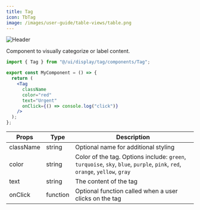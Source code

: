 ```yaml
---
title: Tag
icon: TbTag
image: /images/user-guide/table-views/table.png
---
```

<Frame>
  <img src="/images/user-guide/table-views/table.png" alt="Header" />
</Frame>

Component to visually categorize or label content. 

<Tabs>

<Tab title="Usage">

```jsx
import { Tag } from "@/ui/display/tag/components/Tag";

export const MyComponent = () => {
  return (
    <Tag
      className
      color="red"
      text="Urgent"
      onClick={() => console.log("click")}
    />
  );
};
```

</Tab>

<Tab title="Props">


| Props | Type | Description |
|-------|------|-------------|
| className | string | Optional name for additional styling |
| color | string | Color of the tag. Options include: `green`, `turquoise`, `sky`, `blue`, `purple`, `pink`, `red`, `orange`, `yellow`, `gray` |
| text | string | The content of the tag |
| onClick | function | Optional function called when a user clicks on the tag |



</Tab>

</Tabs>

